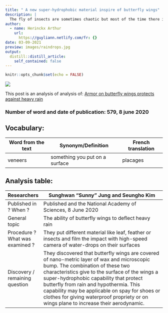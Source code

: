 ```yaml
---
title: " A new super-hydrophobic material inspire of butterfly wings"
description: |
  The fly of insects are sometimes chaotic but most of the time there is something gracious in their ability to fly, even if it rains cats and dogs. For this particular reason, scientist have studied the molecular structure of butterfly wings.
author:
  - name: Herinckx Arthur
    url:
      https://guyliann.netlify.com/fr: {}
date: 03-09-2021
preview: images/raindrops.jpg
output:
  distill::distill_article:
    self_contained: false
---
```


```r
knitr::opts_chunk$set(echo = FALSE)
```

![](images/butterfly.jpg)

This post is an analysis of analysis of: [Armor on butterfly wings protects against heavy rain ](https://news.cornell.edu/stories/2020/06/armor-butterfly-wings-protects-against-heavy-rain)

### Number of word and date of publication: 579, 8 june 2020

## Vocabulary:
| Word from the text | Synonym/Definition             | French translation |
| ------------------ | ------------------------------ | ------------------ |
| veneers            | something you put on a surface | placages           |

## Analysis table:
| Researchers                     | Sunghwan “Sunny” Jung and Seungho Kim                                                                                                                                                                                                                                                                                                                                                                              |
| ------------------------------- | ------------------------------------------------------------------------------------------------------------------------------------------------------------------------------------------------------------------------------------------------------------------------------------------------------------------------------------------------------------------------------------------------------------------ |
| Published in ? When ?           | Published and the National Academy of Sciences, 8 June 2020                                                                                                                                                                                                                                                                                                                                                        |
| General topic                   | The ability of butterfly wings to deflect heavy rain                                                                                                                                                                                                                                                                                                                                                               |
| Procedure ? What was examined ? | They put different material like leaf, feather or insects and film the impact with high-speed camera of water-drops on their surfaces                                                                                                                                                                                                                                                                              |
| Discovery / remaining question  | They discovered that butterfly wings are covered of nano-metric layer of wax and microscopic bump. The combination of these two characteristics give to the surface of the wings a super-hydrophobic capability that protect butterfly from rain and hypothermia. This capability may be applicable on spay for shoes or clothes for giving  waterproof propriety or on wings plane to increase their aerodynamic. |
